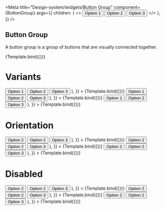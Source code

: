 

<Meta
  title="Design-system/widgets/Button Group"
  component={ButtonGroup}
  args={{
    children: (
      <>
        <Button>Option 1</Button>
        <Button>Option 2</Button>
        <Button>Option 3</Button>
      </>
    ),
  }}
/>


## Button Group

A button group is a group of buttons that are visually connected together.

<Canvas>
  <Story name="Button Group">{Template.bind({})}</Story>
</Canvas>

<ArgsTable story="Button Group" of={ButtonGroup} />

# Variants

<Canvas>
  <Story
    name="Button Group - Primary"
    args={{
      children: (
        <>
          <Button variant="filled">Option 1</Button>
          <Button variant="filled">Option 2</Button>
          <Button variant="filled">Option 3</Button>
        </>
      ),
    }}
  >
    {Template.bind({})}
  </Story>
  <Story
    name="Button Group -  Secondary"
    args={{
      children: (
        <>
          <Button variant="outlined">Option 1</Button>
          <Button variant="outlined">Option 2</Button>
          <Button variant="outlined">Option 3</Button>
        </>
      ),
    }}
  >
    {Template.bind({})}
  </Story>
  <Story
    name="Button Group - Tertiary"
    args={{
      children: (
        <>
          <Button variant="ghost">Option 1</Button>
          <Button variant="ghost">Option 2</Button>
          <Button variant="ghost">Option 3</Button>
        </>
      ),
    }}
  >
    {Template.bind({})}
  </Story>
</Canvas>

# Orientation

<Canvas>
  <Story
    name="Button Group - Vertical Primary"
    args={{
      orientation: "vertical",
      children: (
        <>
          <Button variant="filled">Option 2</Button>
          <Button variant="filled">Option 2</Button>
          <Button variant="filled">Option 3</Button>
        </>
      ),
    }}
  >
    {Template.bind({})}
  </Story>
  <Story
    name="Button Group - Vertical Secondary"
    args={{
      orientation: "vertical",
      children: (
        <>
          <Button variant="outlined">Option 2</Button>
          <Button variant="outlined">Option 2</Button>
          <Button variant="outlined">Option 3</Button>
        </>
      ),
    }}
  >
    {Template.bind({})}
  </Story>
  <Story
    name="Button Group - Vertical Tertiary"
    args={{
      orientation: "vertical",
      children: (
        <>
          <Button variant="ghost">Option 2</Button>
          <Button variant="ghost">Option 2</Button>
          <Button variant="ghost">Option 3</Button>
        </>
      ),
    }}
  >
    {Template.bind({})}
  </Story>
</Canvas>

# Disabled

<Canvas>
  <Story
    name="Button Group Primary Disabled"
    args={{
      children: (
        <>
          <Button variant="filled" isDisabled>
            Option 2
          </Button>
          <Button variant="filled" isDisabled>
            Option 2
          </Button>
          <Button variant="filled" isDisabled>
            Option 3
          </Button>
        </>
      ),
    }}
  >
    {Template.bind({})}
  </Story>
  <Story
    name="Button Group Secondary Disabled"
    args={{
      children: (
        <>
          <Button variant="outlined" isDisabled>
            Option 2
          </Button>
          <Button variant="outlined" isDisabled>
            Option 2
          </Button>
          <Button variant="outlined" isDisabled>
            Option 3
          </Button>
        </>
      ),
    }}
  >
    {Template.bind({})}
  </Story>
  <Story
    name="Button Group Tertiary Disabled"
    args={{
      children: (
        <>
          <Button variant="ghost" isDisabled>
            Option 2
          </Button>
          <Button variant="ghost" isDisabled>
            Option 2
          </Button>
          <Button variant="ghost" isDisabled>
            Option 3
          </Button>
        </>
      ),
    }}
  >
    {Template.bind({})}
  </Story>
</Canvas>
